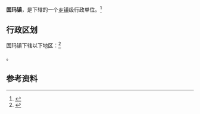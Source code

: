 {{中国乡级行政区|65/32/23/100/000}}

'''固玛镇'''，是{{PRC admin/fullname|65/32/23/100/000|3}}下辖的一个[[乡镇|乡镇]]级行政单位。<ref>{{PRC admin/ref sgc|{{PRC admin/parent|65/32/23/100/000}}}}</ref>

== 行政区划 ==

固玛镇下辖以下地区：<ref>{{PRC admin/ref sgc|65/32/23/100/000}}</ref>

{{PRC admin/children|65/32/23/100/000}}。

== 参考资料 ==

{{reflist}}

{{PRC admin/navcat|65/32/23/100/000}}
{{新疆行政区划小作品}}